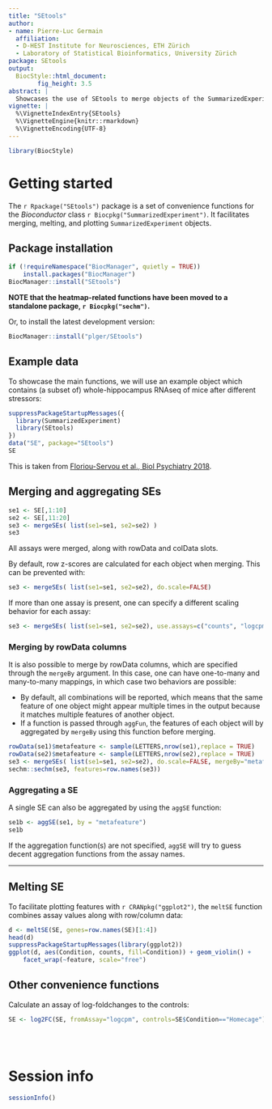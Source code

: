 ```yaml
---
title: "SEtools"
author:
- name: Pierre-Luc Germain
  affiliation:
  - D-HEST Institute for Neurosciences, ETH Zürich
  - Laboratory of Statistical Bioinformatics, University Zürich
package: SEtools
output:
  BiocStyle::html_document:
        fig_height: 3.5
abstract: |
  Showcases the use of SEtools to merge objects of the SummarizedExperiment class.
vignette: |
  %\VignetteIndexEntry{SEtools}
  %\VignetteEngine{knitr::rmarkdown}
  %\VignetteEncoding{UTF-8}
---
```


```r
library(BiocStyle)
```

# Getting started

The `r Rpackage("SEtools")` package is a set of convenience functions for the _Bioconductor_ class `r Biocpkg("SummarizedExperiment")`. It facilitates merging, melting, and plotting `SummarizedExperiment` objects.

## Package installation

```r
if (!requireNamespace("BiocManager", quietly = TRUE))
    install.packages("BiocManager")
BiocManager::install("SEtools")
```

**NOTE that the heatmap-related functions have been moved to a standalone package, `r Biocpkg("sechm")`.**

Or, to install the latest development version:

```r
BiocManager::install("plger/SEtools")
```

## Example data

To showcase the main functions, we will use an example object which contains (a subset of) whole-hippocampus RNAseq of mice after different stressors:

```r
suppressPackageStartupMessages({
  library(SummarizedExperiment)
  library(SEtools)
})
data("SE", package="SEtools")
SE
```

This is taken from [Floriou-Servou et al., Biol Psychiatry 2018](https://doi.org/10.1016/j.biopsych.2018.02.003).

## Merging and aggregating SEs

```r
se1 <- SE[,1:10]
se2 <- SE[,11:20]
se3 <- mergeSEs( list(se1=se1, se2=se2) )
se3
```

All assays were merged, along with rowData and colData slots.

By default, row z-scores are calculated for each object when merging. This can be prevented with:
```r
se3 <- mergeSEs( list(se1=se1, se2=se2), do.scale=FALSE)
```

If more than one assay is present, one can specify a different scaling behavior for each assay:
```r
se3 <- mergeSEs( list(se1=se1, se2=se2), use.assays=c("counts", "logcpm"), do.scale=c(FALSE, TRUE))
```

### Merging by rowData columns

It is also possible to merge by rowData columns, which are specified through the `mergeBy` argument. 
In this case, one can have one-to-many and many-to-many mappings, in which case two behaviors are possible:

* By default, all combinations will be reported, which means that the same feature of one object might appear multiple times in the output because it matches multiple features of another object.
* If a function is passed through `aggFun`, the features of each object will by aggregated by `mergeBy` using this function before merging.

```r
rowData(se1)$metafeature <- sample(LETTERS,nrow(se1),replace = TRUE)
rowData(se2)$metafeature <- sample(LETTERS,nrow(se2),replace = TRUE)
se3 <- mergeSEs( list(se1=se1, se2=se2), do.scale=FALSE, mergeBy="metafeature", aggFun=median)
sechm::sechm(se3, features=row.names(se3))
```

### Aggregating a SE

A single SE can also be aggregated by using the `aggSE` function:

```r
se1b <- aggSE(se1, by = "metafeature")
se1b
```

If the aggregation function(s) are not specified, `aggSE` will try to guess decent aggregation functions from the assay names.

***

## Melting SE

To facilitate plotting features with `r CRANpkg("ggplot2")`, the `meltSE` function combines assay values along with row/column data:

```r
d <- meltSE(SE, genes=row.names(SE)[1:4])
head(d)
suppressPackageStartupMessages(library(ggplot2))
ggplot(d, aes(Condition, counts, fill=Condition)) + geom_violin() + 
    facet_wrap(~feature, scale="free")
```

## Other convenience functions

Calculate an assay of log-foldchanges to the controls:

```r
SE <- log2FC(SE, fromAssay="logcpm", controls=SE$Condition=="Homecage")
```

<br/><br/>

# Session info {.unnumbered}

```r
sessionInfo()
```
